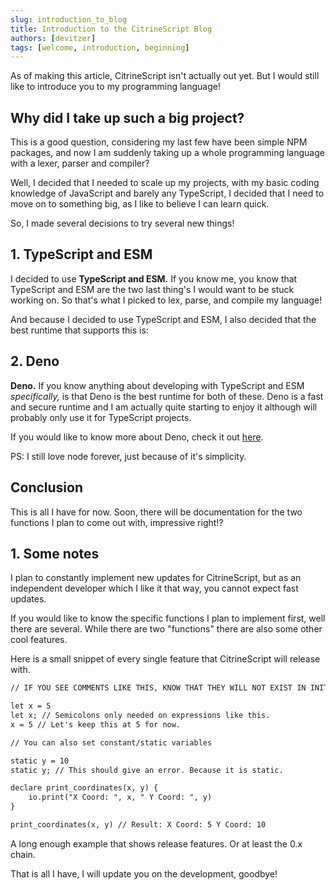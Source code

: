 ```yaml
---
slug: introduction_to_blog
title: Introduction to the CitrineScript Blog
authors: [devitzer]
tags: [welcome, introduction, beginning]
---
```


As of making this article, CitrineScript isn't actually out yet. But I would still like to introduce you to my programming language!

## Why did I take up such a big project?

This is a good question, considering my last few have been simple NPM packages, and now I am suddenly taking up a whole programming language with a lexer, parser and compiler?

Well, I decided that I needed to scale up my projects, with my basic coding knowledge of JavaScript and barely any TypeScript, I decided that I need to move on to something big, as I like to believe I can learn quick.

So, I made several decisions to try several new things!

## 1. TypeScript and ESM

I decided to use **TypeScript and ESM.** If you know me, you know that TypeScript and ESM are the two last thing's I would want to be stuck working on. So that's what I picked to lex, parse, and compile my language!

And because I decided to use TypeScript and ESM, I also decided that the best runtime that supports this is:

## 2. Deno

**Deno.** If you know anything about developing with TypeScript and ESM *specifically,* is that Deno is the best runtime for both of these. 
Deno is a fast and secure runtime and I am actually quite starting to enjoy it although will probably only use it for TypeScript projects.

If you would like to know more about Deno, check it out [here](https://deno.land).

PS: I still love node forever, just because of it's simplicity.

## Conclusion

This is all I have for now. Soon, there will be documentation for the two functions I plan to come out with, impressive right!?

## 1. Some notes

I plan to constantly implement new updates for CitrineScript, but as an independent developer which I like it that way, you cannot expect fast updates.

If you would like to know the specific functions I plan to implement first, well there are several. While there are two "functions" there are also some other cool features.

Here is a small snippet of every single feature that CitrineScript will release with.

```txt title="example.ces"
// IF YOU SEE COMMENTS LIKE THIS, KNOW THAT THEY WILL NOT EXIST IN INITIAL RELEASE

let x = 5
let x; // Semicolons only needed on expressions like this.
x = 5 // Let's keep this at 5 for now.

// You can also set constant/static variables

static y = 10
static y; // This should give an error. Because it is static.

declare print_coordinates(x, y) {
    io.print("X Coord: ", x, " Y Coord: ", y)
}

print_coordinates(x, y) // Result: X Coord: 5 Y Coord: 10
```

A long enough example that shows release features. Or at least the 0.x chain.

That is all I have, I will update you on the development, goodbye!